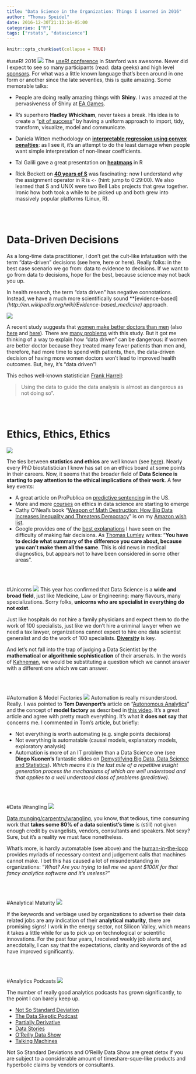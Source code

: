 ```yaml
---
title: "Data Science in the Organization: Things I Learned in 2016"
author: "Thomas Speidel"
date: 2016-12-30T21:13:14-05:00
categories: ["R"]
tags: ["rstats", "datascience"]
---
```


```r
knitr::opts_chunk$set(collapse = TRUE)
```

#useR! 2016
![](stanford.jpg)
The [useR! conference](http://user2016.org/) in Stanford was awesome. Never did I expect to see so many participants (read: data geeks) and high level [sponsors](http://user2016.org/#sponsors). For what was a little known language that's been around in one form or another since the late seventies, this is quite amazing. Some memorable talks:

*    People are doing really amazing things with **Shiny**. I was amazed at the pervasiveness of Shiny at [EA Games](http://channel9.msdn.com/Events/useR-international-R-User-conference/useR2016/RServer-Operationalizing-R-at-Electronic-Arts).

*    R's superhero **Hadley Whickham**, never takes a break. His idea is to create a "[pit of success](http://channel9.msdn.com/Events/useR-international-R-User-conference/useR2016/Towards-a-grammar-of-interactive-graphics)" by having a uniform approach to import, tidy, transform, visualize, model and communicate.

*    Daniela Witten methodology on **[interpretable regression using convex penalties](http://channel9.msdn.com/Events/useR-international-R-User-conference/useR2016/Flexible-and-Interpretable-Regression-Using-Convex-Penalties)**: as I see it, it's an attempt to do the least damage when people want simple interpretation of non-linear coefficients.

*    Tal Galili gave a great presentation on **[heatmaps](http://channel9.msdn.com/Events/useR-international-R-User-conference/useR2016/Heatmaps-in-R-Overview-and-best-practices)** in R

*    Rick Beckett on **[40 years of S](http://channel9.msdn.com/Events/useR-international-R-User-conference/useR2016/Forty-years-of-S)** was fascinating: now I understand why the assignment operator in R is `<-` (hint: jump to 0:29:00). We also learned that S and UNIX were two Bell Labs projects that grew together. Ironic how both took a while to be picked up and both grew into massively popular platforms (Linux, R).

<br><br>

# Data-Driven Decisions

As a long-time data practitioner, I don't get the cult-like infatuation with the term "data-driven" decisions (see here, here or here). Really folks: in the best case scenario we go from: data to evidence to decisions. If we want to go from data to decisions, hope for the best, because science may not back you up.

In health research, the term "data driven" has negative connotations. Instead, we have a much more scientifically sound **[evidence-based]*(http://en.wikipedia.org/wiki/Evidence-based_medicine)* approach.

![](evidence_based.png)

A recent study suggests that [women make better doctors than men](http://jamanetwork.com/journals/jamainternalmedicine/article-abstract/2593252) (also [here](http://www.theatlantic.com/health/archive/2016/12/female-doctors-superiority/511034/) and [here](http://www.nbcnews.com/health/health-news/female-doctors-outperform-male-doctors-according-study-n697876)). There are [many problems](http://stream.org/whos-better-playing-doctor-boys-girls/) with this study. But it got me thinking of a way to explain how "data driven" can be dangerous: if women are better doctor because they treated many fewer patients than men and, therefore, had more time to spend with patients, then, the data-driven decision of having more women doctors won't lead to improved health outcomes. But, hey, it's "data driven"!

This echos well-known statistician [Frank Harrell](http://vkc.mc.vanderbilt.edu/people/harrell-frank):

>    Using the data to guide the data analysis is almost as dangerous as not doing so".


<br><br>


# Ethics, Ethics, Ethics
![](ethics.jpg)

The ties between **statistics and ethics** are well known (see [here](http://www.jstor.org/stable/3564481?seq=1#page_scan_tab_contents)). Nearly every PhD biostatistician I know has sat on an ethics board at some points in their careers. Now, it seems that the broader field of **Data Science is starting to pay attention to the ethical implications of their work**. A few key events:

*    A great article on ProPublica on [predictive sentencing](http://www.propublica.org/article/machine-bias-risk-assessments-in-criminal-sentencing) in the US.
*    More and more [courses](http://www.edx.org/course/data-science-ethics-michiganx-ds101x-1) on ethics in data science are starting to emerge
*    Cathy O'Neal's book "[Weapon of Math Destruction: How Big Data Increases Inequality and Threatens Democracy](http://blogs.scientificamerican.com/roots-of-unity/review-weapons-of-math-destruction/)" is on my [Amazon wish list](http://a.co/0weW8WA).
*    Google provides one of the [best explanations](http://research.google.com/bigpicture/attacking-discrimination-in-ml/) I have seen on the difficulty of making fair decisions. As [Thomas Lumley](http://www.statschat.org.nz/2017/01/01/kinds-of-fairness-worth-working-for/) writes: "**You have to decide what summary of the difference you care about, because you can’t make them all the same**. This is old news in medical diagnostics, but appears not to have been considered in some other areas".

<br><br>

#Unicorns
![](https://s-media-cache-ak0.pinimg.com/736x/9d/0e/e6/9d0ee6c0049e088172590e0d81b1684c--polygon-art-diy-paper.jpg)
This year has confirmed that Data Science is a **wide and broad field**, just like Medicine, Law or Engineering: many flavours, many specializations. Sorry folks, **unicorns who are specialist in everything do not exist**.

Just like hospitals do not hire a family physicians and expect them to do the work of 100 specialists, just like we don't hire a criminal lawyer when we need a tax lawyer, organizations cannot expect to hire one data scientist generalist and do the work of 100 specialists. [**Diversity**](http://drewconway.com/zia/2013/7/18/warning-do-not-feed-the-wildebeests) is key.

And let's not fall into the trap of judging a Data Scientist by the **mathematical or algorithmic sophistication** of their arsenals. In the words of [Kahneman](http://en.wikipedia.org/wiki/Daniel_Kahneman), we would be substituting a question which we cannot answer with a different one which we can answer.

<br><br>


#Automation & Model Factories
![](automation.png)
Automation is really misunderstood. Really. I was pointed to **Tom Davenport's** article on "[Autonomous Analytics](http://www.linkedin.com/pulse/move-your-analytics-operation-from-artisanal-tom-davenport?trk=hp-feed-article-title-like)" and the concept of **model factory** as described in [this video](http://www.youtube.com/watch?v=yNfsnv9gjrU). It's a great article and agree with pretty much everything. It's what it **does not say** that concerns me. I commented in Tom's article, but briefly:

*    Not everything is worth automating (e.g. single points decisions)
*    Not everything is automatable (causal models, explanatory models, exploratory analysis)
*    Automation is more of an IT problem than a Data Science one (see **Diego Kuonen's** fantastic slides on [Demystifying Big Data, Data Science and Statistics](http://www.slideshare.net/kuonen/demystifying-big-data-data-science-and-statistics-along-with-machine-intelligence-and-learning)). *Which means it is the last mile of a repetitive insight generation process the mechanisms of which are well understood and that applies to a well understood class of problems (predictive)*.


<br><br>


#Data Wrangling
![](data_wrangling.jpg)

[Data munging/carpentry/wrangling](http://www.nytimes.com/2014/08/18/technology/for-big-data-scientists-hurdle-to-insights-is-janitor-work.html?_r=0), you know, that tedious, time consuming work that **takes some 80% of a data scientist's time** is (still) not given enough credit by evangelists, vendors, consultants and speakers. Not sexy? Sure, but it's a reality we must face nonetheless.

What's more, is hardly automatable (see above) and the [human-in-the-loop](http://www.oreilly.com/ideas/why-data-preparation-frameworks-rely-on-human-in-the-loop-systems) provides myriads of necessary context and judgement calls that machines cannot make. I bet this has caused a lot of misunderstanding in organizations: "*What? Are you trying to tell me we spent $100K for that fancy analytics software and it's useless?*"

<br><br>



#Analytical Maturity
![](http://xolotl.org/wp-content/uploads/2016/11/7159036564_ec69766fe7_o.png)

If the keywords and verbiage used by organizations to advertise their data related jobs are any indication of their **analytical maturity**, there are promising signs! I work in the energy sector, not Silicon Valley, which means it takes a little while for us to pick up on technological or scientific innovations. For the past four years, I received weekly job alerts and, anecdotally, I can say that the expectations, clarity and keywords of the ad have improved significantly.

<br><br>



#Analytics Podcasts
![](https://media.licdn.com/mpr/mpr/AAEAAQAAAAAAAAh-AAAAJGMxOWY3NzViLWEwYmItNDBkOS1iNDc3LTkyYTA5OGFmYjA4ZQ.png)

The number of really good analytics podcasts has grown significantly, to the point I can barely keep up.

*    [Not So Standard Deviation](http://soundcloud.com/nssd-podcast)
*    [The Data Skeptic Podcast](http://dataskeptic.com/)
*    [Partially Derivative](http://partiallyderivative.com/)
*    [Data Stories](http://datastori.es/)
*    [O'Reilly Data Show](http://www.oreilly.com/topics/oreilly-data-show-podcast)
*    [Talking Machines](http://www.thetalkingmachines.com/)

Not So Standard Deviations and O'Reilly Data Show are great detox if you are subject to a considerable amount of timeshare-sque-like products and hyperbolic claims by vendors or consultants.